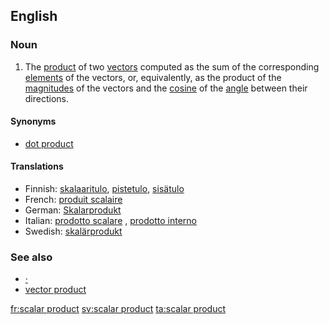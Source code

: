 ==English==
{{wikipedia}}

===Noun===
{{en-noun|sg=[[scalar]] [[product]]}}

# {{vector}} The [[product]] of two [[vector]]s computed as the sum of the corresponding [[element]]s of the vectors, or, equivalently, as the product of the [[magnitude]]s of the vectors and the [[cosine]] of the [[angle]] between their directions.

====Synonyms====
* [[dot product]]

====Translations====
* Finnish: [[skalaaritulo]], [[pistetulo]], [[sisätulo]]
* French: [[produit scalaire]] {{m}}
* German: [[Skalarprodukt]] {{n}}
* Italian: [[prodotto scalare]] {{m}}, [[prodotto interno]] {{m}}
* Swedish: [[skalärprodukt]] {{c}}

===See also===
* [[·]]
* [[vector product]]

[[fr:scalar product]]
[[sv:scalar product]]
[[ta:scalar product]]